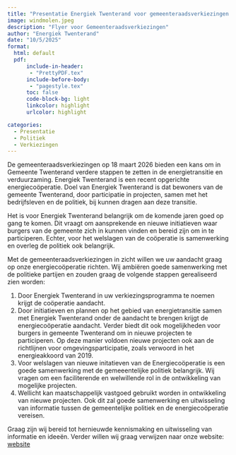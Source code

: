 ```yaml
---
title: "Presentatie Energiek Twenterand voor gemeenteraadsverkiezingen 2026"
image: windmolen.jpeg
description: "Flyer voor Gemeenteraadsverkiezingen"
author: "Energiek Twenterand"
date: "10/5/2025"
format:
  html: default
  pdf:
      include-in-header: 
       - "PrettyPDF.tex"
      include-before-body:
       - "pagestyle.tex"
      toc: false
      code-block-bg: light
      linkcolor: highlight
      urlcolor: highlight

categories:
  - Presentatie
  - Politiek
  - Verkiezingen
---
```


De gemeenteraadsverkiezingen op 18 maart 2026 bieden een kans om in Gemeente Twenterand verdere stappen te zetten in de energietransitie en verduurzaming. Energiek Twenterand is een recent opgerichte energiecoöperatie. Doel van Energiek Twenterand is dat bewoners van de gemeente Twenterand, door participatie in projecten, samen met het bedrijfsleven en de politiek, bij kunnen dragen aan deze transitie. 

Het is voor Energiek Twenterand belangrijk om de komende jaren goed op gang te komen. Dit vraagt om aansprekende en nieuwe initiatieven waar burgers van de gemeente zich in kunnen vinden en bereid zijn om in te participeren. Echter, voor het welslagen van de coöperatie is samenwerking en overleg de politiek ook belangrijk.

Met de gemeenteraadsverkiezingen in zicht willen we uw aandacht graag op onze energiecoöperatie richten. Wij ambiëren goede samenwerking met de politieke partijen en zouden graag de volgende stappen gerealiseerd zien worden:

1. Door Energiek Twenterand in uw verkiezingsprogramma te noemen krijgt de coöperatie aandacht.
2. Door initiatieven en plannen op het gebied van energietransitie samen met Energiek Twenterand onder de aandacht te brengen krijgt de energiecoöperatie aandacht. Verder biedt dit ook mogelijkheden voor burgers in gemeente Twenterand om in nieuwe projecten te participeren. Op deze manier voldoen nieuwe projecten ook aan de richtlijnen voor omgevingsparticipatie, zoals verwoord in het energieakkoord van 2019.
3. Voor welslagen van nieuwe initatieven van de Energiecoöperatie is een goede samenwerking met de gemeeentelijke politiek belangrijk. Wij vragen om een faciliterende en welwillende rol in de ontwikkeling van mogelijke projecten.
4. Wellicht kan maatschappelijk vastgoed gebruikt worden in ontwikkeling van nieuwe projecten. Ook dit zal goede samenwerking en uitwisseling van informatie tussen de gemeentelijke politiek en de energiecoöperatie vereisen.

Graag zijn wij bereid tot hernieuwde kennismaking en uitwisseling van informatie en ideeën. Verder willen wij graag verwijzen naar onze website: [website](https://energiektwenterand.nl)












